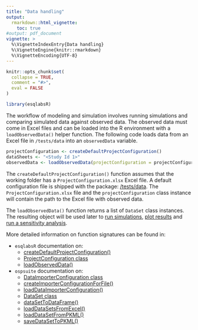 ```yaml
---
title: "Data handling"
output: 
  rmarkdown::html_vignette:
    toc: true
#output: pdf_document
vignette: >
  %\VignetteIndexEntry{Data handling}
  %\VignetteEngine{knitr::rmarkdown}
  %\VignetteEncoding{UTF-8}
---
```


```r
knitr::opts_chunk$set(
  collapse = TRUE,
  comment = "#>",
  eval = FALSE
)
```

```r
library(esqlabsR)
```

The workflow of modeling and simulation involves running simulations and comparing simulated data against observed data. The observed data must come in Excel files and can be loaded into the R environment with a `loadObservedData()` helper function. The following code loads data from an Excel file in `/tests/data` into an `observedData` variable. 
``` r
projectConfiguration <- createDefaultProjectConfiguration()
dataSheets <- "<Study Id 1>"
observedData <- loadObservedData(projectConfiguration = projectConfiguration, sheets = dataSheets)
```

The `createDefaultProjectConfiguration()` function assumes that the working folder has a `ProjectConfiguration.xlsx` Excel file. A default configuration file is shipped with the package: [/tests/data](https://github.com/esqLABS/esqlabsR/tree/HEAD/tests/data/Parameters.xlsx). The `ProjectConfiguration.xlsx` file and the `projectConfiguration` class instance will contain the path to the Excel file with observed data.

The `loadObservedData()` function returns a list of `DataSet` class instances. The resulting object will be used later to [run simulations](example-workflow.html), [plot results](example-visualization.html) and [run a sensitivity analysis](example-sensitivity.html).

More detailed information on function signatures can be found in:

* `esqlabsR` documentation on:
    * [createDefaultProjectConfiguration()](https://esqlabs.github.io/esqlabsR/reference/createDefaultProjectConfiguration.html)
    * [ProjectConfiguration class](https://esqlabs.github.io/esqlabsR/reference/ProjectConfiguration.html)
    * [loadObservedData()](https://esqlabs.github.io/esqlabsR/reference/loadObservedData.html)
* `ospsuite` documentation on:
    * [DataImporterConfiguration class](https://www.open-systems-pharmacology.org/OSPSuite-R/reference/DataImporterConfiguration.html)
    * [createImporterConfigurationForFile()](https://www.open-systems-pharmacology.org/OSPSuite-R/reference/createImporterConfigurationForFile.html)
    * [loadDataImporterConfiguration()](https://www.open-systems-pharmacology.org/OSPSuite-R/reference/loadDataImporterConfiguration.html)
    * [DataSet class](https://www.open-systems-pharmacology.org/OSPSuite-R/reference/DataSet.html)
    * [dataSetToDataFrame()](https://www.open-systems-pharmacology.org/OSPSuite-R/reference/dataSetToDataFrame.html)
    * [loadDataSetsFromExcel()](https://www.open-systems-pharmacology.org/OSPSuite-R/reference/loadDataSetsFromExcel.html)
    * [loadDataSetFromPKML()](https://www.open-systems-pharmacology.org/OSPSuite-R/reference/loadDataSetFromPKML.html)
    * [saveDataSetToPKML()](https://www.open-systems-pharmacology.org/OSPSuite-R/reference/saveDataSetToPKML.html)
